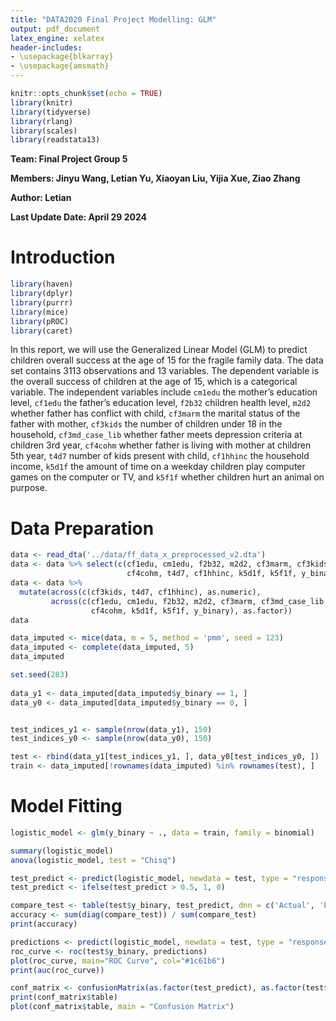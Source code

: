 ```yaml
---
title: "DATA2020 Final Project Modelling: GLM"
output: pdf_document
latex_engine: xelatex
header-includes:
- \usepackage{blkarray}
- \usepackage{amsmath}
---
```


```r
knitr::opts_chunk$set(echo = TRUE)
library(knitr)
library(tidyverse)
library(rlang)
library(scales)
library(readstata13)
```

**Team: Final Project Group 5**\

**Members: Jinyu Wang, Letian Yu, Xiaoyan Liu, Yijia Xue, Ziao Zhang**

**Author: Letian**

**Last Update Date: April 29 2024**


# Introduction

```r
library(haven)
library(dplyr)
library(purrr)
library(mice)
library(pROC)
library(caret)
```

In this report, we will use the Generalized Linear Model (GLM) to predict children overall success at the age of 15 for the fragile family data. The data set contains 3113 observations and 13 variables. The dependent variable is the overall success of children at the age of 15, which is a categorical variable. The independent variables include `cm1edu` the mother's education level, `cf1edu` the father's education level, `f2b32` children health level, `m2d2` whether father has conflict with child, `cf3marm` the marital status of the father with mother, `cf3kids` the number of children under 18 in the household, `cf3md_case_lib` whether father meets depression criteria at children 3rd year, `cf4cohm` whether father is living with mother at children 5th year, `t4d7` number of kids present with child, `cf1hhinc` the household income, `k5d1f` the amount of time on a weekday children play computer games on the computer or TV, and `k5f1f` whether children hurt an animal on purpose.


# Data Preparation

```r
data <- read_dta('../data/ff_data_x_preprocessed_v2.dta')
data <- data %>% select(c(cf1edu, cm1edu, f2b32, m2d2, cf3marm, cf3kids, cf3md_case_lib,
                          cf4cohm, t4d7, cf1hhinc, k5d1f, k5f1f, y_binary))
data <- data %>%
  mutate(across(c(cf3kids, t4d7, cf1hhinc), as.numeric),
         across(c(cf1edu, cm1edu, f2b32, m2d2, cf3marm, cf3md_case_lib,
                  cf4cohm, k5d1f, k5f1f, y_binary), as.factor))
data
```


```r
data_imputed <- mice(data, m = 5, method = 'pmm', seed = 123)
data_imputed <- complete(data_imputed, 5)
data_imputed
```

```r
set.seed(283)
  
data_y1 <- data_imputed[data_imputed$y_binary == 1, ]
data_y0 <- data_imputed[data_imputed$y_binary == 0, ]


test_indices_y1 <- sample(nrow(data_y1), 150)
test_indices_y0 <- sample(nrow(data_y0), 150)

test <- rbind(data_y1[test_indices_y1, ], data_y0[test_indices_y0, ])
train <- data_imputed[!rownames(data_imputed) %in% rownames(test), ]
```


# Model Fitting

```r
logistic_model <- glm(y_binary ~ ., data = train, family = binomial)

summary(logistic_model)
anova(logistic_model, test = "Chisq")

```

```r
test_predict <- predict(logistic_model, newdata = test, type = "response")
test_predict <- ifelse(test_predict > 0.5, 1, 0)

compare_test <- table(test$y_binary, test_predict, dnn = c('Actual', 'Predicted'))
accuracy <- sum(diag(compare_test)) / sum(compare_test)
print(accuracy)
```
```r
predictions <- predict(logistic_model, newdata = test, type = "response")
roc_curve <- roc(test$y_binary, predictions)
plot(roc_curve, main="ROC Curve", col="#1c61b6")
print(auc(roc_curve))
```
```r
conf_matrix <- confusionMatrix(as.factor(test_predict), as.factor(test$y_binary))
print(conf_matrix$table)
plot(conf_matrix$table, main = "Confusion Matrix")
```
